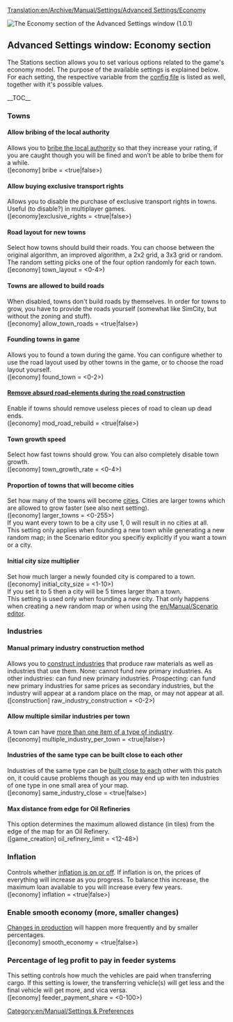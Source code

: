 [[Translation:en/Archive/Manual/Settings/Advanced Settings/Economy]]
{{en/Warning|Information on this page applies to 0.7.x and up. See [[en/Archive/Manual/Settings/Configuring patches]] for information of how to change settings in 0.6.x and earlier.}}

[[File:en/Archive/Manual/Settings/Advset economy.png|frame|none|thumb|The Economy section of the Advanced Settings window (1.0.1)]]
{{en/Archive/Manual/Settings/Advanced Settings}}
==Advanced Settings window: Economy section==
The Stations section allows you to set various options related to the game's economy model. The purpose of the available settings is explained below. For each setting, the respective variable from the [[en/Archive/Manual/Settings/Openttd.cfg|config file]] is listed as well, together with it's possible values.

__TOC__

===Towns===
====Allow bribing of the local authority====
Allows you to [[en/Archive/Manual/Settings/Bribe authority|bribe the local authority]] so that they increase your rating, if you are caught though you will be fined and won’t be able to bribe them for a while.
<br />([economy] bribe = <true|false>)

====Allow buying exclusive transport rights====
Allows you to disable the purchase of exclusive transport rights in towns. Useful (to disable?) in multiplayer games.
<br />([economy]exclusive_rights = <true|false>)

====Road layout for new towns====
Select how towns should build their roads. You can choose between the original algorithm, an improved algorithm, a 2x2 grid, a 3x3 grid or random. The random setting picks one of the four option randomly for each town.
<br />([economy] town_layout = <0-4>)

====Towns are allowed to build roads====
When disabled, towns don't build roads by themselves. In order for towns to grow, you have to provide the roads yourself (somewhat like SimCity, but without the zoning and stuff).
<br />([economy] allow_town_roads = <true|false>)

====Founding towns in game====
Allows you to found a town during the game. You can configure whether to use the road layout used by other towns in the game, or to choose the road layout yourself.
<br />([economy] found_town = <0-2>)

====[[en/Archive/Manual/Settings/Remove absurd road-elements during the road construction|Remove absurd road-elements during the road construction]]====
Enable if towns should remove useless pieces of road to clean up dead ends.
<br />([economy] mod_road_rebuild = <true|false>)

====Town growth speed====
Select how fast towns should grow. You can also completely disable town growth.
<br />([economy] town_growth_rate = <0-4>)

====Proportion of towns that will become cities====
Set how many of the towns will become [[en/Manual/Towns|cities]]. Cities are larger towns which are allowed to grow faster (see also next setting).
<br />([economy] larger_towns = <0-255>)
<br />If you want every town to be a city use 1, 0 will result in no cities at all.
<br />This setting only applies when founding a new town while generating a new random map; in the Scenario editor you specifiy explicitly if you want a town or a city.

====Initial city size multiplier====
Set how much larger a newly founded city is compared to a town.
<br />([economy] initial_city_size = <1-10>)
<br />If you set it to 5 then a city will be 5 times larger than a town.
<br />This setting is used only when founding a new city. That only happens when creating a new random map or when using the [[en/Manual/Scenario editor]].

===Industries===
====Manual primary industry construction method====
Allows you to [[en/Archive/Manual/Settings/Build raw material industries|construct industries]] that produce raw materials as well as industries that use them. None: cannot fund new primary industries. As other industries: can fund new primary industries. Prospecting: can fund new primary industries for same prices as secondary industries, but the industry will appear at a random place on the map, or may not appear at all.
<br />([construction] raw_industry_construction = <0-2>)

====Allow multiple similar industries per town====
A town can have [[en/Archive/Manual/Settings/Multiple industries per town|more than one item of a type of industry]].
<br />([economy] multiple_industry_per_town = <true|false>)

====Industries of the same type can be built close to each other====
Industries of the same type can be [[en/Archive/Manual/Settings/Same industries close|built close to each]] other with this patch on, it could cause problems though as you may end up with ten industries of one type in one small area of your map.
<br />([economy] same_industry_close = <true|false>)

====Max distance from edge for Oil Refineries====
This option determines the maximum allowed distance (in tiles) from the edge of the map for an Oil Refinery.
<br />([game_creation] oil_refinery_limit = <12-48>)

===Inflation===
Controls whether [[en/Archive/Manual/Settings/Disable inflation|inflation is on or off]]. If inflation is on, the prices of everything will increase as you progress. To balance this increase, the maximum loan available to you will increase every few years.
<br />([economy] inflation = <true|false>)

===Enable smooth economy (more, smaller changes)===
[[en/Archive/Manual/Settings/Smooth economy|Changes in production]] will happen more frequently and by smaller percentages.
<br />([economy] smooth_economy = <true|false>)

===Percentage of leg profit to pay in feeder systems===
This setting controls how much the vehicles are paid when transferring cargo. If this setting is lower, the transferring vehicle(s) will get less and the final vehicle will get more, and vica versa.
<br />([economy] feeder_payment_share = <0-100>)



[[Category:en/Manual/Settings & Preferences]]